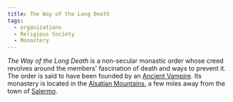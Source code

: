 ```yaml
---
title: The Way of the Long Death
tags:
  - organizations
  - Religious Society
  - Monastery
---
```


<Stub />

*The Way of the Long Death* is a non-secular monastic order whose creed revolves
around the members' fascination of death and ways to prevent it. The order is
said to have been founded by an [Ancient Vampire](/species/vampire/). Its
monastery is located in the
[Alsatian Mountains](/locations/alsatian-mountains/), a few miles away from
the town of [Salermo](/locations/salermo/).
